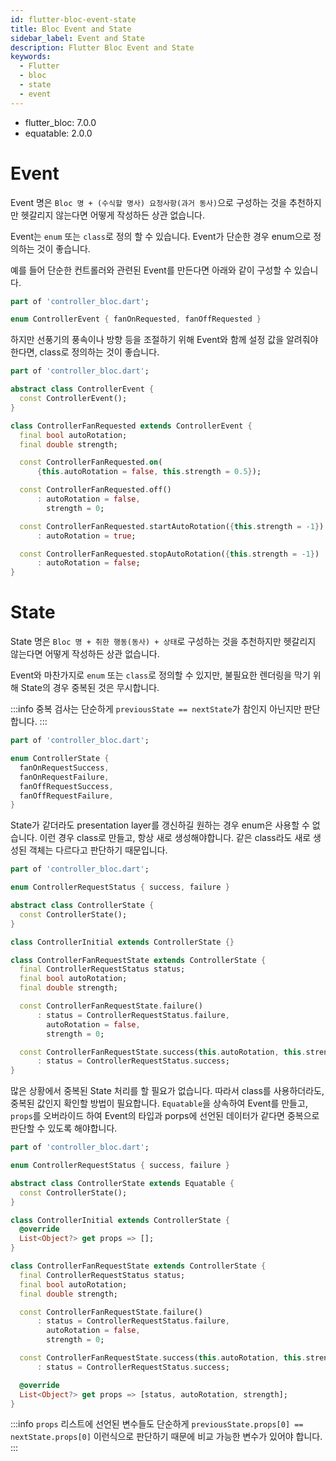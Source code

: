 ```yaml
---
id: flutter-bloc-event-state
title: Bloc Event and State
sidebar_label: Event and State
description: Flutter Bloc Event and State
keywords:
  - Flutter
  - bloc
  - state
  - event
---
```


- flutter_bloc: 7.0.0
- equatable: 2.0.0

# Event

Event 명은 `Bloc 명 + (수식할 명사) 요청사항(과거 동사)`으로 구성하는 것을 추천하지만 헷갈리지 않는다면 어떻게 작성하든 상관 없습니다.

Event는 `enum` 또는 `class`로 정의 할 수 있습니다. Event가 단순한 경우 enum으로 정의하는 것이 좋습니다.

예를 들어 단순한 컨트롤러와 관련된 Event를 만든다면 아래와 같이 구성할 수 있습니다.

```dart
part of 'controller_bloc.dart';

enum ControllerEvent { fanOnRequested, fanOffRequested }
```

하지만 선풍기의 풍속이나 방향 등을 조절하기 위해 Event와 함께 설정 값을 알려줘야한다면, class로 정의하는 것이 좋습니다.

```dart
part of 'controller_bloc.dart';

abstract class ControllerEvent {
  const ControllerEvent();
}

class ControllerFanRequested extends ControllerEvent {
  final bool autoRotation;
  final double strength;

  const ControllerFanRequested.on(
      {this.autoRotation = false, this.strength = 0.5});

  const ControllerFanRequested.off()
      : autoRotation = false,
        strength = 0;

  const ControllerFanRequested.startAutoRotation({this.strength = -1})
      : autoRotation = true;

  const ControllerFanRequested.stopAutoRotation({this.strength = -1})
      : autoRotation = false;
}
```

# State

State 명은 `Bloc 명 + 취한 행동(동사) + 상태`로 구성하는 것을 추천하지만 헷갈리지 않는다면 어떻게 작성하든 상관 없습니다.

Event와 마찬가지로 `enum` 또는 `class`로 정의할 수 있지만, 불필요한 렌더링을 막기 위해 State의 경우 중복된 것은 무시합니다.

:::info
중복 검사는 단순하게 `previousState == nextState`가 참인지 아닌지만 판단합니다.
:::

```dart
part of 'controller_bloc.dart';

enum ControllerState {
  fanOnRequestSuccess,
  fanOnRequestFailure,
  fanOffRequestSuccess,
  fanOffRequestFailure,
}
```

State가 같더라도 presentation layer를 갱신하길 원하는 경우 enum은 사용할 수 없습니다. 이런 경우 class로 만들고, 항상 새로 생성해야합니다. 같은 class라도 새로 생성된 객체는 다르다고 판단하기 때문입니다.

```dart
part of 'controller_bloc.dart';

enum ControllerRequestStatus { success, failure }

abstract class ControllerState {
  const ControllerState();
}

class ControllerInitial extends ControllerState {}

class ControllerFanRequestState extends ControllerState {
  final ControllerRequestStatus status;
  final bool autoRotation;
  final double strength;

  const ControllerFanRequestState.failure()
      : status = ControllerRequestStatus.failure,
        autoRotation = false,
        strength = 0;

  const ControllerFanRequestState.success(this.autoRotation, this.strength)
      : status = ControllerRequestStatus.success;
}
```

많은 상황에서 중복된 State 처리를 할 필요가 없습니다. 따라서 class를 사용하더라도, 중복된 값인지 확인할 방법이 필요합니다. `Equatable`을 상속하여 Event를 만들고, `props`를 오버라이드 하여 Event의 타입과 porps에 선언된 데이터가 같다면 중복으로 판단할 수 있도록 해야합니다.

```dart
part of 'controller_bloc.dart';

enum ControllerRequestStatus { success, failure }

abstract class ControllerState extends Equatable {
  const ControllerState();
}

class ControllerInitial extends ControllerState {
  @override
  List<Object?> get props => [];
}

class ControllerFanRequestState extends ControllerState {
  final ControllerRequestStatus status;
  final bool autoRotation;
  final double strength;

  const ControllerFanRequestState.failure()
      : status = ControllerRequestStatus.failure,
        autoRotation = false,
        strength = 0;

  const ControllerFanRequestState.success(this.autoRotation, this.strength)
      : status = ControllerRequestStatus.success;

  @override
  List<Object?> get props => [status, autoRotation, strength];
}
```

:::info
`props` 리스트에 선언된 변수들도 단순하게 `previousState.props[0] == nextState.props[0]` 이런식으로 판단하기 때문에 비교 가능한 변수가 있어야 합니다.
:::
